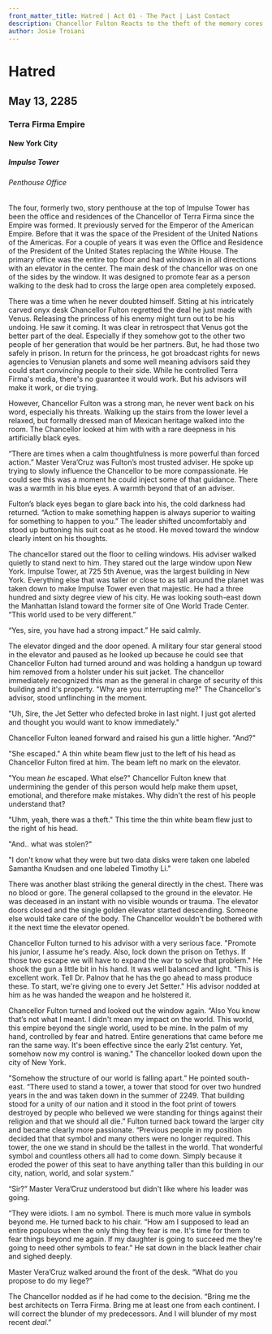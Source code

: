 ```yaml
---
front_matter_title: Hatred | Act 01 - The Pact | Last Contact
description: Chancellor Fulton Reacts to the theft of the memory cores from the underground vault and plans for a new system of control.
author: Josie Troiani
---
```

# Hatred

## May 13, 2285

### Terra Firma Empire

#### New York City

##### Impulse Tower

###### Penthouse Office

The four, formerly two, story penthouse at the top of Impulse Tower has been the office and residences of the Chancellor of Terra Firma since the Empire was formed. It previously served for the Emperor of the American Empire. Before that it was the space of the President of the United Nations of the Americas. For a couple of years it was even the Office and Residence of the President of the United States replacing the White House. The primary office was the entire top floor and had windows in in all directions with an elevator in the center. The main desk of the chancellor was on one of the sides by the window. It was designed to promote fear as a person walking to the desk had to cross the large open area completely exposed.

There was a time when he never doubted himself. Sitting at his intricately carved onyx desk Chancellor Fulton regretted the deal he just made with Venus. Releasing the princess of his enemy might turn out to be his undoing. He saw it coming. It was clear in retrospect that Venus got the better part of the deal. Especially if they somehow got to the other two people of her generation that would be her partners. But, he had those two safely in prison. In return for the princess, he got broadcast rights for news agencies to Venusian planets and some well meaning advisors said they could start *convincing* people to their side. While he controlled Terra Firma's media, there's no guarantee it would work. But his advisors will make it work, or die trying.

However, Chancellor Fulton was a strong man, he never went back on his word, especially his threats. Walking up the stairs from the lower level a relaxed, but formally dressed man of Mexican heritage walked into the room. The Chancellor looked at him with with a rare deepness in his artificially black eyes.

“There are times when a calm thoughtfulness is more powerful than forced action.” Master Vera’Cruz was Fulton’s most trusted adviser. He spoke up trying to slowly influence the Chancellor to be more compassionate. He could see this was a moment he could inject some of that guidance. There was a warmth in his blue eyes. A warmth beyond that of an adviser.

Fulton’s black eyes began to glare back into his, the cold darkness had returned. “Action to make something happen is always superior to waiting for something to happen to you.” The leader shifted uncomfortably and stood up buttoning his suit coat as he stood. He moved toward the window clearly intent on his thoughts.

The chancellor stared out the floor to ceiling windows. His adviser walked quietly to stand next to him. They stared out the large window upon New York. Impulse Tower, at 725 5th Avenue, was the largest building in New York. Everything else that was taller or close to as tall around the planet was taken down to make Impulse Tower even that majestic. He had a three hundred and sixty degree view of his city. He was looking south-east down the Manhattan Island toward the former site of One World Trade Center. “This world used to be very different.”

“Yes, sire, you have had a strong impact.” He said calmly.

The elevator dinged and the door opened. A military four star general stood in the elevator and paused as he looked up because he could see that Chancellor Fulton had turned around and was holding a handgun up toward him removed from a holster under his suit jacket. The chancellor immediately recognized this man as the general in charge of security of this building and it's property. "Why are you interrupting me?" The Chancellor's advisor, stood unflinching in the moment.

"Uh, Sire, the Jet Setter who defected broke in last night. I just got alerted and thought you would want to know immediately."

Chancellor Fulton leaned forward and raised his gun a little higher. "And?"

"She escaped." A thin white beam flew just to the left of his head as Chancellor Fulton fired at him. The beam left no mark on the elevator.

"You mean *he* escaped. What else?" Chancellor Fulton knew that undermining the gender of this person would help make them upset, emotional, and therefore make mistakes. Why didn't the rest of his people understand that?

"Uhm, yeah, there was a theft." This time the thin white beam flew just to the right of his head.

"And.. what was stolen?"

"I don't know what they were but two data disks were taken one labeled Samantha Knudsen and one labeled Timothy Li."

There was another blast striking the general directly in the chest. There was no blood or gore. The general collapsed to the ground in the elevator. He was deceased in an instant with no visible wounds or trauma. The elevator doors closed and the single golden elevator started descending. Someone else would take care of the body. The Chancellor wouldn't be bothered with it the next time the elevator opened.

Chancellor Fulton turned to his advisor with a very serious face. "Promote his junior, I assume he's ready. Also, lock down the prison on Tethys. If those two escape we will have to expand the war to solve that problem." He shook the gun a little bit in his hand. It was well balanced and light. "This is excellent work. Tell Dr. Palnov that he has the go ahead to mass produce these. To start, we're giving one to every Jet Setter." His advisor nodded at him as he was handed the weapon and he holstered it.

Chancellor Fulton turned and looked out the window again. “Also You know that’s not what I meant. I didn't mean my impact on the world. This world, this empire beyond the single world, used to be mine. In the palm of my hand, controlled by fear and hatred. Entire generations that came before me ran the same way. It's been effective since the early 21st century. Yet, somehow now my control is waning." The chancellor looked down upon the city of New York.

"Somehow the structure of our world is falling apart.” He pointed south-east. “There used to stand a tower, a tower that stood for over two hundred years in the and was taken down in the summer of 2249. That building stood for a unity of our nation and it stood in the foot print of towers destroyed by people who believed we were standing for things against their religion and that we should all die.” Fulton turned back toward the larger city and became clearly more passionate. “Previous people in my position decided that that symbol and many others were no longer required. This tower, the one we stand in should be the tallest in the world. That wonderful symbol and countless others all had to come down. Simply because it eroded the power of this seat to have anything taller than this building in our city, nation, world, and solar system.”

“Sir?” Master Vera’Cruz understood but didn't like where his leader was going.

“They were idiots. I am no symbol. There is much more value in symbols beyond me. He turned back to his chair. “How am I supposed to lead an entire populous when the only thing they fear is me. It's time for them to fear things beyond me again. If my daughter is going to succeed me they're going to need other symbols to fear.” He sat down in the black leather chair and sighed deeply.

Master Vera’Cruz walked around the front of the desk. “What do you propose to do my liege?”

The Chancellor nodded as if he had come to the decision. “Bring me the best architects on Terra Firma. Bring me at least one from each continent. I will correct the blunder of my predecessors. And I will blunder of my most recent *deal*.”
